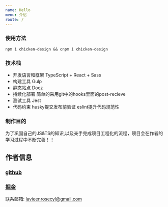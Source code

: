 ```yaml
---
name: Hello
menu: 介绍
route: /
---
```



 
<FirstPage />

### 使用方法

```
npm i chicken-design && cnpm i chicken-design 

```

### 技术栈

- 开发语言和框架 TypeScript + React + Sass
- 构建工具 Gulp
- 静态站点 Docz
- 持续化部署 简单的采用git中的hooks里面的post-recieve
- 测试工具 Jest
- 代码约束 husky提交发布前验证 eslint提升代码规范性


### 制作目的

为了巩固自己的JS&TS的知识,以及亲手完成项目工程化的流程，项目会在作者的学习过程中不断完善！！



## 作者信息

### **[github](https://github.com/Lavieenrose99)**

### **[掘金](https://juejin.cn/user/1855631360798509)**

联系邮箱: lavieenrosecyl@gmail.com



